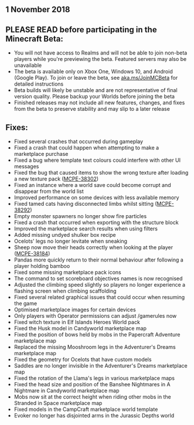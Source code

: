 ## **1 November 2018**

## PLEASE READ before participating in the Minecraft Beta:

-   You will not have access to Realms and will not be able to join non-beta players while you're previewing the beta. Featured servers may also be unavailable
-   The beta is available only on Xbox One, Windows 10, and Android (Google Play). To join or leave the beta, see [aka.ms/JoinMCBeta](https://aka.ms/JoinMCBeta) for detailed instructions
-   Beta builds will likely be unstable and are not representative of final version quality. Please backup your Worlds before joining the beta
-   Finished releases may not include all new features, changes, and fixes from the beta to preserve stability and may slip to a later release

## Fixes:

-   Fixed several crashes that occurred during gameplay
-   Fixed a crash that could happen when attempting to make a marketplace purchase
-   Fixed a bug where template text colours could interfere with other UI messages
-   Fixed the bug that caused items to show the wrong texture after loading a new texture pack ([MCPE-38302](https://bugs.mojang.com/browse/MCPE-38302))
-   Fixed an instance where a world save could become corrupt and disappear from the world list
-   Improved performance on some devices with less available memory
-   Fixed tamed cats having disconnected limbs whilst sitting ([MCPE-38292](https://bugs.mojang.com/browse/MCPE-38292))
-   Empty monster spawners no longer show fire particles
-   Fixed a crash that occurred when exporting with the structure block
-   Improved the marketplace search results when using filters
-   Added missing undyed shulker box recipe
-   Ocelots' legs no longer levitate when sneaking
-   Sheep now move their heads correctly when looking at the player ([MCPE-38184](https://bugs.mojang.com/browse/MCPE-38184))
-   Pandas more quickly return to their normal behaviour after following a player holding bamboo
-   Fixed some missing marketplace pack icons
-   The command to set scoreboard objectives names is now recognised
-   Adjusted the climbing speed slightly so players no longer experience a flashing screen when climbing scaffolding
-   Fixed several related graphical issues that could occur when resuming the game
-   Optimised marketplace images for certain devices
-   Only players with Operator permissions can adjust /gamerules now
-   Fixed witch texture in Elf Islands Heroes World pack
-   Fixed the Husk model in Candyworld marketplace map
-   Fixed the position of bows held by mobs in the Papercraft Adventure marketplace map 
-   Replaced the missing Mooshroom legs in the Adventurer's Dreams marketplace map 
-   Fixed the geometry for Ocelots that have custom models
-   Saddles are no longer invisible in the Adventurer's Dreams marketplace map
-   Fixed the rotation of the Llama's legs in various marketplace maps
-   Fixed the head size and position of the Banshee Nightmares in A Nightmare in Candyworld marketplace map
-   Mobs now sit at the correct height when riding other mobs in the Stranded in Space marketplace map
-   Fixed models in the CampCraft marketplace world template
-   Evoker no longer has disjointed arms in the Jurassic Depths world